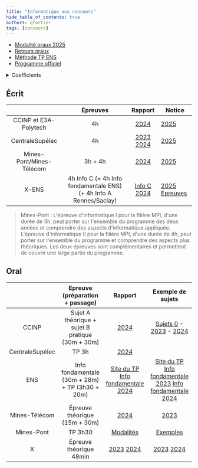 ```yaml
---
title: "Informatique aux concours"
hide_table_of_contents: true
authors: qfortier
tags: [concours]
---
```


- [Modalité oraux 2025](Modalites_oraux_2025.pdf)
- [Retours oraux](Retours_oraux.pdf)
- [Méthode TP ENS](Methode_TP_ENS.pdf)
- [Programme officiel](https://prepas.org/index.php?document=73)



<details>
<summary>Coefficients</summary>

<Pdf pdf={require(`./coeff.pdf`).default} />
</details>

## Écrit

|  | Épreuves | Rapport | Notice |
|:---:|:---:|:---:|---|
| CCINP et E3A-Polytech | 4h | [ 2024 ]( https://www.concours-commun-inp.fr/_resource/annales%20%C3%A9crits/2024/MPI/MPI_ECRIT_Informatique_2024_v2.pdf ) | [2025](https://www.concours-commun-inp.fr/_resource/CCINP-notice-2025_VF.pdf) |
| CentraleSupélec | 4h | [ 2023](https://www.concours-centrale-supelec.fr/CentraleSupelec/2023/MPI/MPIe-Info.pdf) [ 2024](cs24_ecrit.pdf) | [2025](https://www.concours-centrale-supelec.fr/CentraleSupelec/Notices/CCS_2025_MPI.pdf) |
| Mines-Pont/Mines-Télécom | 3h + 4h | [ 2024 ]( https://wordpress.concoursminesponts.fr/wp-content/uploads/2024/09/Rapport-Final-Ecrit-2024.pdf ) | [2025](https://concoursminesponts.fr/wp-content/uploads/2024/12/reglement-2025_v2.pdf) |
| X-ENS | 4h Info C (+ 4h Info fondamentale ENS) (+ 4h Info A Rennes/Saclay)  | [ Info C 2024](info_c_24.pdf) | [2025](https://www.ens.psl.eu/sites/default/files/notice_interens_2025_version_finale_pour_mise_en_ligne.pdf)  [Epreuves](xens_25.pdf) |

> Mines-Pont :
> L'épreuve d'informatique I pour la filière MPI, d'une durée de 3h, peut porter sur l'ensemble du programme des deux années et comprendre des aspects d'informatique appliquée.
> L'épreuve d'informatique II pour la filière MPI, d'une durée de 4h, peut porter sur l'ensemble du programme et comprendre des aspects plus théoriques.
> Les deux épreuves sont complémentaires et permettent de couvrir une large partie du
programme.

## Oral

|  | Epreuve (préparation + passage) | Rapport | Exemple de sujets |
|:---:|:---:|:---:|:---:|
| CCINP | Sujet A théorique + sujet B pratique (30m + 30m) | [ 2024](https://www.concours-commun-inp.fr/_resource/annales%20oraux/MPI/Rapports/MPI_ORAL_INFORMATIQUE_2023_v2_23.11.pdf) | [Sujets 0](https://www.concours-commun-inp.fr/_resource/annales%20oraux/MPI/Exercices_0_Oraux_Informatique.pdf?download=true) - [2023](https://www.concours-commun-inp.fr/_resource/annales%20oraux/MPI/Rapports/s%C3%A9lection%20de%20sujets_2023.pdf) - [2024](https://www.concours-commun-inp.fr/_resource/annales%20oraux/MPI/s%C3%A9lection%20de%20sujets_2024.pdf) |
| CentraleSupélec | TP 3h | [ 2024](cs24_oral.pdf) | [](https://www.concours-centrale-supelec.fr/CentraleSupelec/SujetsOral/MPI)  |
| ENS | Info fondamentale (30m + 28m) + TP (3h30 + 20m) | [Site du TP](https://informatique.ens-lyon.fr/concours-info) [Info fondamentale 2024](https://diplome.di.ens.fr/informatique-ens/annales/2024_Info-rapport.pdf) | [Site du TP](https://informatique.ens-lyon.fr/concours-info) [Info fondamentale 2023](https://diplome.di.ens.fr/informatique-ens/annales/2023_Info-rapport.pdf) [Info fondamentale 2024](https://diplome.di.ens.fr/informatique-ens/annales/2024_Info-rapport.pdf) |
| Mines-Télécom | Épreuve théorique (15m + 30m) | [ 2024](https://www.calameo.com/read/005325430785bcfedc8e9) | [2023](https://www.concours-mines-telecom.fr/wp-content/uploads/2024/05/Info-CMT-sujet0.pdf) |
| Mines-Pont | TP 3h30 | [Modalités](https://concoursminesponts.fr/wp-content/uploads/2024/11/Attendus-TP-MPI.pdf) | [Exemples](https://concoursminesponts.fr/les-oraux/) | (cmp24_oral.pdf)
| X | Épreuve théorique 48min | [ 2023](rapport_x_oral_23.pdf) [ 2024](rapport_x_oral_24.pdf) | [ 2023](rapport_x_oral_23.pdf) [ 2024](rapport_x_oral_24.pdf) |
